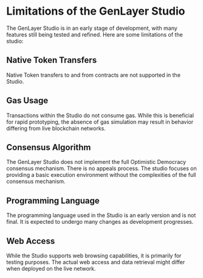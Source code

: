 # Limitations of the GenLayer Studio

The GenLayer Studio is in an early stage of development, with many features still being tested and refined. Here are some limitations of the studio:

## Native Token Transfers
Native Token transfers to and from contracts are not supported in the Studio.

## Gas Usage
Transactions within the Studio do not consume gas. While this is beneficial for rapid prototyping, the absence of gas simulation may result in behavior differing from live blockchain networks.

## Consensus Algorithm
The GenLayer Studio does not implement the full Optimistic Democracy consensus mechanism. There is no appeals process. The studio focuses on providing a basic execution environment without the complexities of the full consensus mechanism.

## Programming Language
The programming language used in the Studio is an early version and is not final. It is expected to undergo many changes as development progresses.

## Web Access
While the Studio supports web browsing capabilities, it is primarily for testing purposes. The actual web access and data retrieval might differ when deployed on the live network.
